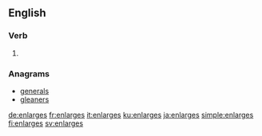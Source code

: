 ==English==

===Verb===
{{head|en|verb form}}

# {{en-third-person singular of|enlarge}}

===Anagrams===
* [[generals#English|generals]]
* [[gleaners#English|gleaners]]

[[de:enlarges]]
[[fr:enlarges]]
[[it:enlarges]]
[[ku:enlarges]]
[[ja:enlarges]]
[[simple:enlarges]]
[[fi:enlarges]]
[[sv:enlarges]]